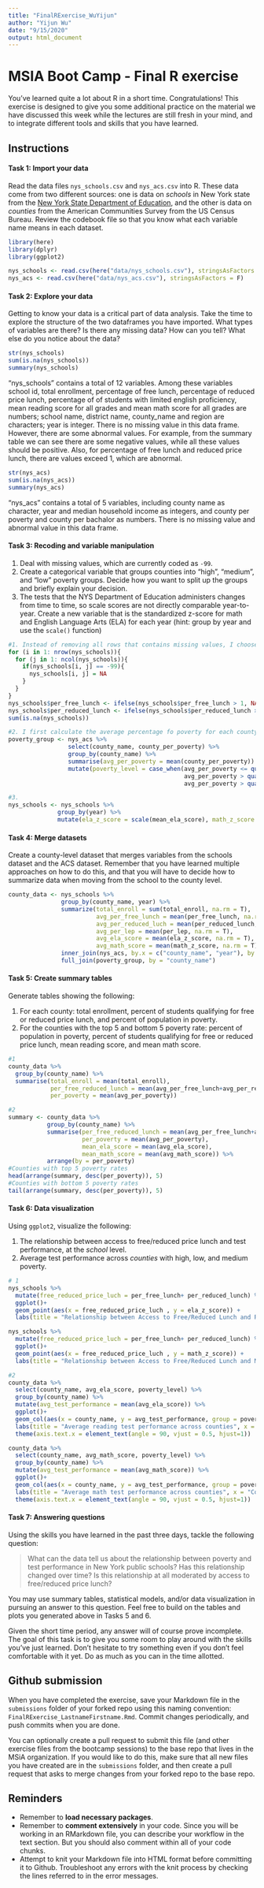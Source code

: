```yaml
---
title: "FinalRExercise_WuYijun"
author: "Yijun Wu"
date: "9/15/2020"
output: html_document
---
```


# MSIA Boot Camp - Final R exercise

You've learned quite a lot about R in a short time. Congratulations! This exercise is designed to give you some additional practice on the material we have discussed this week while the lectures are still fresh in your mind, and to integrate different tools and skills that you have learned.

## Instructions

#### Task 1: Import your data 

Read the data files `nys_schools.csv` and `nys_acs.csv` into R. These data come from two different sources: one is data on *schools* in New York state from the [New York State Department of Education](http://data.nysed.gov/downloads.php), and the other is data on *counties* from the American Communities Survey from the US Census Bureau. Review the codebook file so that you know what each variable name means in each dataset. 

```r
library(here)
library(dplyr)
library(ggplot2)
```

```r
nys_schools <- read.csv(here("data/nys_schools.csv"), stringsAsFactors = F)
nys_acs <- read.csv(here("data/nys_acs.csv"), stringsAsFactors = F)
```



#### Task 2: Explore your data

Getting to know your data is a critical part of data analysis. Take the time to explore the structure of the two dataframes you have imported. What types of variables are there? Is there any missing data? How can you tell? What else do you notice about the data?

```r
str(nys_schools)
sum(is.na(nys_schools))
summary(nys_schools)
```
"nys_schools" contains a total of 12 variables. Among these variables school id, total enrollment, percentage of free lunch, percentage of reduced price lunch, percentage of of students with limited english proficiency, mean reading score for all grades and mean math score for all grades are numbers; school name, district name, county_name and region are characters; year is integer. There is no missing value in this data frame. However, there are some abnormal values. For example, from the summary table we can see there are some negative values, while all these values should be positive. Also, for percentage of free lunch and reduced price lunch, there are values exceed 1, which are abnormal. 


```r
str(nys_acs)
sum(is.na(nys_acs))
summary(nys_acs)
```
"nys_acs" contains a total of 5 variables, including county name as character, year and median household income as integers, and county per poverty and county per bachalor as numbers. There is no missing value and abnormal value in this data frame.



#### Task 3: Recoding and variable manipulation

1. Deal with missing values, which are currently coded as `-99`.
2. Create a categorical variable that groups counties into "high", "medium", and "low" poverty groups. Decide how you want to split up the groups and briefly explain your decision. 
3. The tests that the NYS Department of Education administers changes from time to time, so scale scores are not directly comparable year-to-year. Create a new variable that is the standardized z-score for math and English Language Arts (ELA) for each year (hint: group by year and use the `scale()` function)

```r
#1. Instead of removing all rows that contains missing values, I choose to change the missing values to NA in order to keep the intergrety of the data. I also change the percentage that greater than 1 to NA. 
for (i in 1: nrow(nys_schools)){
  for (j in 1: ncol(nys_schools)){
    if(nys_schools[i, j] == -99){
      nys_schools[i, j] = NA
    }
  }
}
nys_schools$per_free_lunch <- ifelse(nys_schools$per_free_lunch > 1, NA, nys_schools$per_free_lunch)
nys_schools$per_reduced_lunch <- ifelse(nys_schools$per_reduced_lunch > 1, NA, nys_schools$per_reduced_lunch)
sum(is.na(nys_schools))
```

```r
#2. I first calculate the average percentage fo poverty for each county over years. Then use quantile() to find the cutoff for 33% and 66%. Finally, I labeled the county with lowest 33% of the poverty rate as "Low", the county with the middle 33% of poverty rate as "Median", and the county with the highest 33% of the poverty rate as "High". 
poverty_group <- nys_acs %>%
                 select(county_name, county_per_poverty) %>%
                 group_by(county_name) %>%
                 summarise(avg_per_poverty = mean(county_per_poverty)) %>%
                 mutate(poverty_level = case_when(avg_per_poverty <= quantile(avg_per_poverty, 0.33) ~ "Low", 
                                                  avg_per_poverty > quantile(avg_per_poverty, 0.33) & avg_per_poverty <= quantile(avg_per_poverty, 0.66) ~ "Medium",
                                                  avg_per_poverty > quantile(avg_per_poverty, 0.66) ~ "High"))

```

```r
#3.
nys_schools <- nys_schools %>% 
              group_by(year) %>%
              mutate(ela_z_score = scale(mean_ela_score), math_z_score = scale(mean_math_score))
```


#### Task 4: Merge datasets

Create a county-level dataset that merges variables from the schools dataset and the ACS dataset. Remember that you have learned multiple approaches on how to do this, and that you will have to decide how to summarize data when moving from the school to the county level.
```r
county_data <- nys_schools %>% 
               group_by(county_name, year) %>%
               summarize(total_enroll = sum(total_enroll, na.rm = T), 
                         avg_per_free_lunch = mean(per_free_lunch, na.rm = T), 
                         avg_per_reduced_luch = mean(per_reduced_lunch, na.rm = T),
                         avg_per_lep = mean(per_lep, na.rm = T),
                         avg_ela_score = mean(ela_z_score, na.rm = T),
                         avg_math_score = mean(math_z_score, na.rm = T)) %>%
               inner_join(nys_acs, by.x = c("county_name", "year"), by.y = c("name", "year")) %>%
               full_join(poverty_group, by = "county_name") 
```



#### Task 5: Create summary tables

Generate tables showing the following:

1. For each county: total enrollment, percent of students qualifying for free or reduced price lunch, and percent of population in poverty.
2. For the counties with the top 5 and bottom 5 poverty rate: percent of population in poverty, percent of students qualifying for free or reduced price lunch, mean reading score, and mean math score.
```r
#1
county_data %>%
  group_by(county_name) %>%
  summarise(total_enroll = mean(total_enroll), 
            per_free_reduced_lunch = mean(avg_per_free_lunch+avg_per_reduced_luch), 
            per_poverty = mean(avg_per_poverty))
```

```r
#2
summary <- county_data %>%
           group_by(county_name) %>%
           summarise(per_free_reduced_lunch = mean(avg_per_free_lunch+avg_per_reduced_luch),
                     per_poverty = mean(avg_per_poverty),
                     mean_ela_score = mean(avg_ela_score),
                     mean_math_score = mean(avg_math_score)) %>%
           arrange(by = per_poverty)
#Counties with top 5 poverty rates
head(arrange(summary, desc(per_poverty)), 5)
#Counties with bottom 5 poverty rates
tail(arrange(summary, desc(per_poverty)), 5)
```


#### Task 6: Data visualization

Using `ggplot2`, visualize the following:

1. The relationship between access to free/reduced price lunch and test performance, at the *school* level.
2. Average test performance across *counties* with high, low, and medium poverty.

```r
# 1
nys_schools %>%
  mutate(free_reduced_price_luch = per_free_lunch+ per_reduced_lunch) %>%
  ggplot()+
  geom_point(aes(x = free_reduced_price_luch , y = ela_z_score)) +
  labs(title = "Relationship between Access to Free/Reduced Lunch and Reading Test Performance", x = "Access to Free/Reduced Lunch ", y = "Reading Test Performace(Z-score)")

nys_schools %>%
  mutate(free_reduced_price_luch = per_free_lunch+ per_reduced_lunch) %>%
  ggplot()+
  geom_point(aes(x = free_reduced_price_luch , y = math_z_score)) +
  labs(title = "Relationship between Access to Free/Reduced Lunch and Math Test Performance", x = "Access to Free/Reduced Lunch ", y = "Math Test Performace(Z-score)")
```
```r
#2
county_data %>%
  select(county_name, avg_ela_score, poverty_level) %>%
  group_by(county_name) %>%
  mutate(avg_test_performance = mean(avg_ela_score)) %>%
  ggplot()+
  geom_col(aes(x = county_name, y = avg_test_performance, group = poverty_level, col = poverty_level))+
  labs(title = "Average reading test performance across counties", x = "County", y = "Average reading test performance")+ 
  theme(axis.text.x = element_text(angle = 90, vjust = 0.5, hjust=1))

county_data %>%
  select(county_name, avg_math_score, poverty_level) %>%
  group_by(county_name) %>%
  mutate(avg_test_performance = mean(avg_math_score)) %>%
  ggplot()+
  geom_col(aes(x = county_name, y = avg_test_performance, group = poverty_level, col = poverty_level))+
  labs(title = "Average math test performance across counties", x = "County", y = "Average math test performance")+ 
  theme(axis.text.x = element_text(angle = 90, vjust = 0.5, hjust=1))
```



#### Task 7: Answering questions

Using the skills you have learned in the past three days, tackle the following question: 

> What can the data tell us about the relationship between poverty and test performance in New York public schools? Has this relationship changed over time? Is this relationship at all moderated by access to free/reduced price lunch?

You may use summary tables, statistical models, and/or data visualization in pursuing an answer to this question. Feel free to build on the tables and plots you generated above in Tasks 5 and 6.

Given the short time period, any answer will of course prove incomplete. The goal of this task is to give you some room to play around with the skills you've just learned. Don't hesitate to try something even if you don't feel comfortable with it yet. Do as much as you can in the time allotted.






## Github submission

When you have completed the exercise, save your Markdown file in the `submissions` folder of your forked repo using this naming convention: `FinalRExercise_LastnameFirstname.Rmd`. Commit changes periodically, and push commits when you are done.

You can optionally create a pull request to submit this file (and other exercise files from the bootcamp sessions) to the base repo that lives in the MSiA organization. If you would like to do this, make sure that all new files you have created are in the `submissions` folder, and then create a pull request that asks to merge changes from your forked repo to the base repo. 

## Reminders

- Remember to **load necessary packages**.
- Remember to **comment extensively** in your code. Since you will be working in an RMarkdown file, you can describe your workflow in the text section. But you should also comment within all of your code chunks.
- Attempt to knit your Markdown file into HTML format before committing it to Github. Troubleshoot any errors with the knit process by checking the lines referred to in the error messages.
